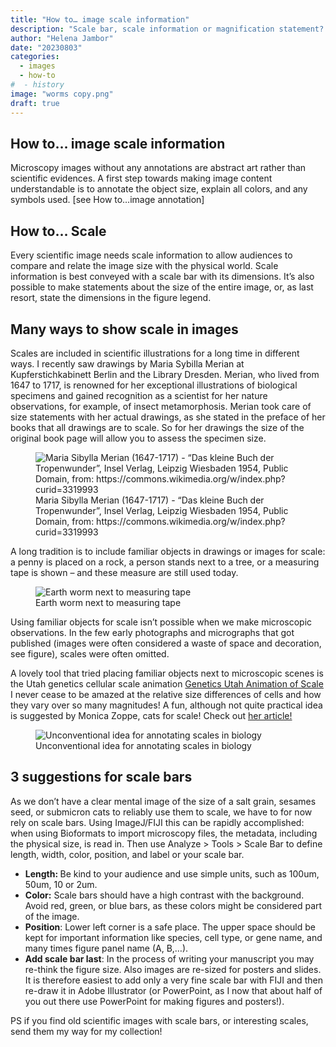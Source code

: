 ```yaml
---
title: "How to… image scale information"
description: "Scale bar, scale information or magnification statement? Communicate the size of your specimen"
author: "Helena Jambor"
date: "20230803"
categories:
  - images
  - how-to
#  - history
image: "worms copy.png"
draft: true
---
```

## How to… image scale information
Microscopy images without any annotations are abstract art rather than scientific evidences. A first step towards making image content understandable is to annotate the object size, explain all colors, and any symbols used. [see How to...image annotation]

## How to… Scale
Every scientific image needs scale information to allow audiences to compare and relate the image size with the physical world. Scale information is best conveyed with a scale bar with its dimensions. It’s also possible to make statements about the size of the entire image, or, as last resort, state the dimensions in the figure legend.

## Many ways to show scale in images
Scales are included in scientific illustrations for a long time in different ways. I recently saw drawings by Maria Sybilla Merian at Kupferstichkabinett Berlin and the Library Dresden. Merian, who lived from 1647 to 1717, is renowned for her exceptional illustrations of biological specimens and gained recognition as a scientist for her nature observations, for example, of insect metamorphosis. Merian took care of size statements with her actual drawings, as she stated in the preface of her books that all drawings are to scale. So for her drawings the size of the original book page will allow you to assess the specimen size.  

![Maria Sibylla Merian (1647-1717) - "Das kleine Buch der Tropenwunder", Insel Verlag, Leipzig Wiesbaden 1954, Public Domain, from:  https://commons.wikimedia.org/w/index.php?curid=3319993](Merian.jpg)

A long tradition is to include familiar objects in drawings or images for scale: a penny is placed on a rock, a person stands next to a tree, or a measuring tape is shown – and these measure are still used today.  

![Earth worm next to measuring tape](worms copy.png)

Using familiar objects for scale isn’t possible when we make microscopic observations. In the few early photographs and micrographs that got published (images were often considered a waste of space and decoration, see figure), scales were often omitted. 

A lovely tool that tried placing familiar objects next to microscopic scenes is the Utah genetics cellular scale animation <a href="http://learn.genetics.utah.edu/content/cells/scale/">Genetics Utah Animation of Scale</a> I never cease to be amazed at the relative size differences of cells and how they vary over so many magnitudes! A fun, although not quite practical idea is suggested by Monica Zoppe, cats for scale! Check out <a href="http://www.nature.com/nmeth/journal/v14/n7/abs/nmeth.4300.html"> her article!</a>

![Unconventional idea for annotating scales in biology](Zoppe.png)

## 3 suggestions for scale bars
As we don’t have a clear mental image of the size of a salt grain, sesames seed, or submicron cats to reliably use them to scale, we have to for now rely on scale bars.
Using ImageJ/FIJI this can be rapidly accomplished: when using Bioformats to import microscopy files, the metadata, including the physical size, is read in. Then use Analyze > Tools > Scale Bar to define length, width, color, position, and label or your scale bar. 

<ul>
  <li><strong>Length: </strong>Be kind to your audience and use simple units, such as 100um, 50um, 10 or 2um.</li>
  <li><strong>Color:</strong> Scale bars should have a high contrast with the background. Avoid red, green, or blue bars, as these colors might be considered part of the image.</li>
  <li><strong>Position</strong>: Lower left corner is a safe place. The upper space should be kept for important information like species, cell type, or gene name, and many times figure panel name (A, B,…).</li>
  <li><strong>Add scale bar last</strong>: In the process of writing your manuscript you may re-think the figure size. Also images are re-sized for posters and slides. It is therefore easiest to add only a very fine scale bar with FIJI and then re-draw it in Adobe Illustrator (or PowerPoint, as I now that about half of you out there use PowerPoint for making figures and posters!).</li>
</ul>

PS if you find old scientific images with scale bars, or interesting scales, send them my way for my collection!
